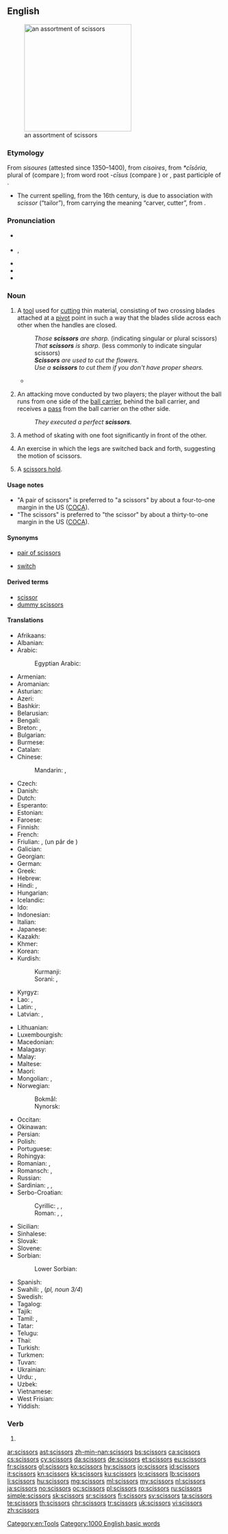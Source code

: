==English==
[[Image:Nozyczki4.jpg|thumb|right|250px|an assortment of scissors]]

===Etymology===
From {{etyl|enm|en}} ''sisoures'' (attested since 1350–1400), from {{etyl|fro|en}} ''cisoires'', from {{etyl|VL.|en}} ''*cīsōria'', plural of {{etyl|LL.|en}} {{term|cīsōrium||cutting tool}} (compare {{term|chisel}}); from {{etyl|la|en}} word root ''-cīsus'' (compare {{term|excise}}) or {{term|cæsus}}, past participle of {{term|cædere||to cut}}.
* The current spelling, from the 16th century, is due to association with {{etyl|ML.|en}} ''scissor'' (“tailor”), from {{etyl|la|en}} carrying the meaning “carver, cutter”, from {{term|scindere||to split|lang=la}}.

===Pronunciation===
* {{a|RP}} {{IPA|/ˈsɪzəz/|lang=en}}
* {{a|US}} {{enPR|sĭzʹərz}}, {{IPA|/ˈsɪzɚz/|lang=en}}
* {{audio|en-us-scissors.ogg|Audio (US)|lang=en}}
* {{audio|En-uk-scissors.ogg|Audio (UK)|lang=en}}
* {{rhymes|ɪzə(r)z|lang=en}}

===Noun===
{{en-plural noun}}

# {{context|countable|plural in form|usually|with a plural verb|lang=en}} A [[tool]] used for [[cut]]ting thin material, consisting of two crossing blades attached at a [[pivot]] point in such a way that the blades slide across each other when the handles are closed.
#: ''Those '''scissors''' are sharp.'' (indicating singular or plural scissors)
#: ''That '''scissors''' is sharp.'' (less commonly to indicate singular scissors)
#: '''''Scissors''' are used to cut the flowers.''
#: ''Use a '''scissors''' to cut them if you don't have proper shears.''
#* {{quote-news|title=Around the Garden|work=New York Times|date=Jun 22|year=1947|passage=Roses will last longer if a knife rather than a '''scissors''' is used to cut the blooms.}}
# {{context|countable|rugby|lang=en}} An attacking move conducted by two players; the player without the ball runs from one side of the [[ball carrier]], behind the ball carrier, and receives a [[pass]] from the ball carrier on the other side.
#: ''They executed a perfect '''scissors'''.''
# {{context|countable|skating|lang=en}} A method of skating with one foot significantly in front of the other.
# {{context|countable|gymnastics|lang=en}} An exercise in which the legs are switched back and forth, suggesting the motion of scissors.
# {{context|countable|wrestling|lang=en}} A [[scissors hold]].

====Usage notes====
* "A pair of scissors" is preferred to "a scissors" by about a four-to-one margin in the US ([[COCA]]).
* "The scissors" is preferred to "the scissor" by about a thirty-to-one margin in the US ([[COCA]]).

====Synonyms====
* {{sense|tool used for cutting}} [[pair of scissors]]
* {{sense|rugby}} [[switch]]

====Derived terms====
* [[scissor]]<!--attributive form and verb-->
* [[dummy scissors]]

====Translations====
{{trans-top|tool used for cutting}}
* Afrikaans: {{t|af|skêr}}
* Albanian: {{t|sq|gërshërë|f}}
* Arabic: {{t|ar|مِقَصّ|m|tr=miqaṣṣ}}
*: Egyptian Arabic: {{t|ar|مقص|m|tr=maqaṣṣ}}
* Armenian: {{t|hy|մկրատ|tr=mkrat}}
* Aromanian: {{t|rup|foarficã|f}}
* Asturian: {{t|ast|tixeres|f-p}}
* Azeri: {{t+|az|qayçı}}
* Bashkir: {{t|ba|ҡайсы|tr=qaysï|sc=Cyrl}}
* Belarusian: {{t|be|нажніцы|p|tr=nažnícy|sc=Cyrl}}
* Bengali: {{t|bn|কাঁচি|tr=kãci|sc=Beng}}
* Breton: {{t-check|br|sizailhoù|f-p}}, {{t-check|br|[[re]] [[sizailhoù]]}} <!-- was "[[re]] [[sizailhoù]]" - assumed sum-of-parts; if an idiom, remove the wikilinks to the individual words. see [[User:Kephir/gadgets/xte#Translation_fixing]] -->
* Bulgarian: {{t+|bg|ножица|f|tr=nóžica}}
* Burmese: {{t+|my|ကတ်ကြေး|tr=katkyi:|sc=Mymr}}
* Catalan: {{t+|ca|tisores|f-p}}
* Chinese:
*: Mandarin: {{t+|cmn|剪刀|tr=jiǎndāo|sc=Hani}}, {{t+|cmn|剪子|tr=jiǎnzǐ|sc=Hani}}
* Czech: {{t+|cs|nůžky|f-p}}
* Danish: {{t+|da|saks|c}}
* Dutch: {{t+|nl|schaar|f}}
* Esperanto: {{t|eo|tondilo}}
* Estonian: {{t|et|käärid}}
* Faroese: {{t|fo|saksur|m}}
* Finnish: {{t+|fi|sakset|p}}
* French: {{t+|fr|ciseaux|m-p}}
* Friulian: {{t|fur|fuarpis|f-p}}, (un pâr de {{t|fur|fuarfis}})
* Galician: {{t|gl|tesoiras|f-p}}
* Georgian: {{t|ka|მაკრატელი|tr=makrateli|sc=Geor}}
* German: {{t+|de|Schere|f}}
* Greek: {{t+|el|ψαλίδι|n|tr=psalídi}}
* Hebrew: {{t+|he|מספריים|alt=מִסְפָּרַיִם|m-p|tr=misparáyim}}
* Hindi: {{t|hi|कैंची|f|tr=kaiṇcī|sc=Deva}}, {{t|hi|क़ैंची|f|tr=qaiṇcī|sc=Deva}}
* Hungarian: {{t+|hu|olló}}
* Icelandic: {{t+|is|skæri|n-p}}
* Ido: {{t+|io|cizo}}
* Indonesian: {{t+|id|gunting}}
* Italian: {{t+|it|forbici|f-p}}
* Japanese: {{t+|ja|鋏|tr=はさみ, hasami}}
* Kazakh: {{t|kk|қайшы|tr=qayşı|sc=Cyrl}}
* Khmer: {{t+|km|កន្ត្រៃ|tr=kon trai|sc=Khmr}}
* Korean: {{t+|ko|가위|sc=Kore}}
* Kurdish:
*: Kurmanji: {{t+|ku|meqes}}
*: Sorani: {{t|ckb|قەیچی|tr=qeyçî}}, {{t|ckb|مەقەس|tr=meqes}}
* Kyrgyz: {{t|ky|кайчы|tr=kayçı|sc=Cyrl}}
* Lao: {{t+|lo|ມີດຕັດ|tr=mīt tat|sc=Laoo}}, {{t|lo|ມີດຕະໄກ|sc=Laoo}}
* Latin: {{t|la|axicia}}, {{t|la|forfex}}
* Latvian: {{t|lv|šķēres|f-p}}, {{t|lv|grieznes}}
{{trans-mid}}
* Lithuanian: {{t|lt|žirklės|p}}
* Luxembourgish: {{t+|lb|Schéier|f}}
* Macedonian: {{t|mk|ножици|f-p|tr=nóžici}}
* Malagasy: {{t+|mg|hety}}
* Malay: {{t|ms|gunting}}
* Maltese: {{t|mt|mqassijiet|m-p}}
* Maori: {{t|mi|kutikuti}}
* Mongolian: {{t|mn|хайчлах|tr=hajčlah|sc=Cyrl}}, {{t+|mn|хайч|tr=hajč|sc=Cyrl}}
* Norwegian:
*: Bokmål: {{t+|nb|saks|m|f}}
*: Nynorsk: {{t|nn|saks|f}}
* Occitan: {{t+|oc|cisèls}}
* Okinawan: {{t|ryu|ハサン|tr=hasan}}
* Persian: {{t+|fa|قیچی|tr=qeyči|sc=fa-Arab}}
* Polish: {{t+|pl|nożyczki|p}}
* Portuguese: {{t+|pt|tesoura|f}}
* Rohingya: {{t|rhg|kesi}}
* Romanian: {{t+|ro|foarfece}}, {{t+|ro|foarfecă}}
* Romansch: {{t|rm|forsch}}, {{t|rm|forbesch}}
* Russian: {{t+|ru|ножницы|f-p|tr=nóžnicy}}
* Sardinian: {{t|sc|fóltighe}}, {{t|sc|fórfiga}}, {{t|sc|fórfighe}}
* Serbo-Croatian:
*: Cyrillic: {{t|sh|маказе|f-p}}, {{t|sh|шкаре|f-p}}, {{t|sh|ножице|f-p}}
*: Roman: {{t+|sh|makaze|f-p}}, {{t+|sh|škare|f-p}}, {{t+|sh|nožice|f-p}}
* Sicilian: {{t+|scn|fòrficia|f}}
* Sinhalese: {{t+|si|කතුර|tr=katura|sc=Sinh}}
* Slovak: {{t|sk|nožnice|f-p}}
* Slovene: {{t+|sl|škarje|f-p}}
* Sorbian:
*: Lower Sorbian: {{t|dsb|nožyce|p}}
* Spanish: {{t+|es|tijera|f}}
* Swahili: {{t|sw|mkasi}}, {{t|sw|mikasi}} (''pl, noun 3/4'')
* Swedish: {{t+|sv|sax|c}}
* Tagalog: {{t|tl|gunting}}
* Tajik: {{t|tg|қайчӣ|tr=qayčī|sc=Cyrl}}
* Tamil: {{t+|ta|கத்திரி|tr=kattiri}}, {{t|ta|கத்தரிக்கோல்|tr=kattarikkol}}
* Tatar: {{t+|tt|кайчы|tr=qayçı|sc=Cyrl}}
* Telugu: {{t+|te|కత్తెర|tr=kattera}}
* Thai: {{t+|th|กรรไกร|tr=gron-grai}}
* Turkish: {{t+|tr|makas}}
* Turkmen: {{t|tk|gaýcy}}
* Tuvan: {{t|tyv|хачы|tr=khačy}}
* Ukrainian: {{t+|uk|ножиці|f-p|tr=nóžyci}}
* Urdu: {{t|ur|قینچی|tr=qaincī}}, {{t|ur|کینچی|f|tr=kaiṇcī|sc=ur-Arab}}
* Uzbek: {{t|uz|qaychi}}
* Vietnamese: {{t+|vi|kéo}}
* West Frisian: {{t|fy|skjirre}}
* Yiddish: {{t|yi|שער|sc=Hebr}}
{{trans-bottom}}

===Verb===
{{head|en|verb form}}

# {{en-third-person singular of|scissor}}

[[Category:en:Tools]]

[[Category:1000 English basic words]]

[[ar:scissors]]
[[ast:scissors]]
[[zh-min-nan:scissors]]
[[bs:scissors]]
[[ca:scissors]]
[[cs:scissors]]
[[cy:scissors]]
[[da:scissors]]
[[de:scissors]]
[[et:scissors]]
[[eu:scissors]]
[[fr:scissors]]
[[gl:scissors]]
[[ko:scissors]]
[[hy:scissors]]
[[io:scissors]]
[[id:scissors]]
[[it:scissors]]
[[kn:scissors]]
[[kk:scissors]]
[[ku:scissors]]
[[lo:scissors]]
[[lb:scissors]]
[[li:scissors]]
[[hu:scissors]]
[[mg:scissors]]
[[ml:scissors]]
[[my:scissors]]
[[nl:scissors]]
[[ja:scissors]]
[[no:scissors]]
[[oc:scissors]]
[[pl:scissors]]
[[ro:scissors]]
[[ru:scissors]]
[[simple:scissors]]
[[sk:scissors]]
[[sr:scissors]]
[[fi:scissors]]
[[sv:scissors]]
[[ta:scissors]]
[[te:scissors]]
[[th:scissors]]
[[chr:scissors]]
[[tr:scissors]]
[[uk:scissors]]
[[vi:scissors]]
[[zh:scissors]]